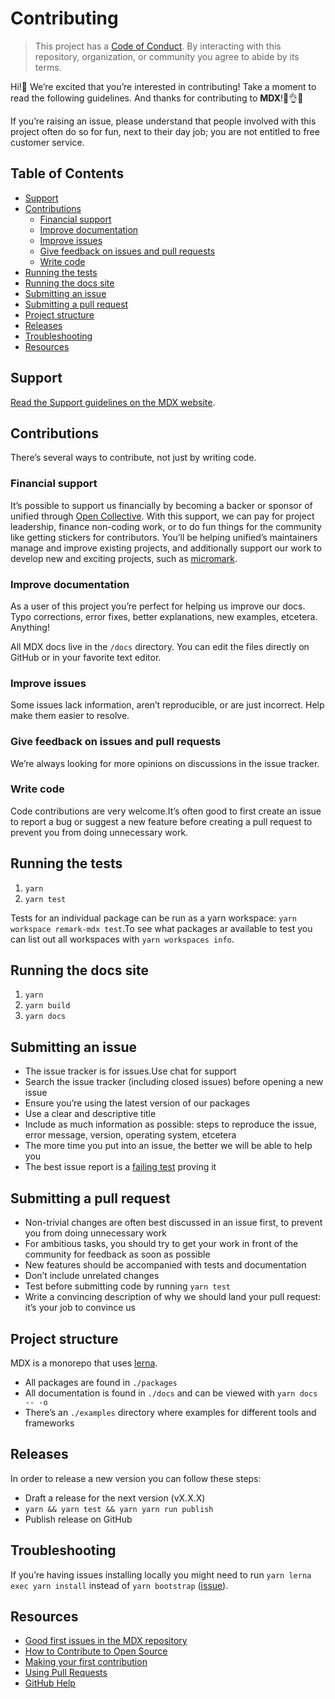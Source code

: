 # Contributing

> This project has a [Code of Conduct][coc].
> By interacting with this repository, organization, or community you agree to
> abide by its terms.

Hi!👋
We’re excited that you’re interested in contributing!
Take a moment to read the following guidelines.
And thanks for contributing to **MDX**!👏👌✨

If you’re raising an issue, please understand that people involved with this
project often do so for fun, next to their day job; you are not entitled to
free customer service.

## Table of Contents

- [Support](#support)
- [Contributions](#contributions)
  - [Financial support](#financial-support)
  - [Improve documentation](#improve-documentation)
  - [Improve issues](#improve-issues)
  - [Give feedback on issues and pull requests](#give-feedback-on-issues-and-pull-requests)
  - [Write code](#write-code)
- [Running the tests](#running-the-tests)
- [Running the docs site](#running-the-docs-site)
- [Submitting an issue](#submitting-an-issue)
- [Submitting a pull request](#submitting-a-pull-request)
- [Project structure](#project-structure)
- [Releases](#releases)
- [Troubleshooting](#troubleshooting)
- [Resources](#resources)

## Support

[Read the Support guidelines on the MDX website][support].

## Contributions

There’s several ways to contribute, not just by writing code.

### Financial support

It’s possible to support us financially by becoming a backer or sponsor of
unified through [Open Collective][collective].
With this support, we can pay for project leadership, finance non-coding work,
or to do fun things for the community like getting stickers for contributors.
You’ll be helping unified’s maintainers manage and improve existing projects,
and additionally support our work to develop new and exciting projects, such
as [micromark][].

### Improve documentation

As a user of this project you’re perfect for helping us improve our docs.
Typo corrections, error fixes, better explanations, new examples, etcetera.
Anything!

All MDX docs live in the `/docs` directory.
You can edit the files directly on GitHub or in your favorite text editor.

### Improve issues

Some issues lack information, aren’t reproducible, or are just incorrect.
Help make them easier to resolve.

### Give feedback on issues and pull requests

We’re always looking for more opinions on discussions in the issue tracker.

### Write code

Code contributions are very welcome.It’s often good to first create an issue
to report a bug or suggest a new feature before creating a pull request to
prevent you from doing unnecessary work.

## Running the tests

1.  `yarn`
2.  `yarn test`

Tests for an individual package can be run as a yarn workspace:
`yarn workspace remark-mdx test`.To see what packages ar available to test
you can list out all workspaces with `yarn workspaces info`.

## Running the docs site

1.  `yarn`
2.  `yarn build`
3.  `yarn docs`

## Submitting an issue

- The issue tracker is for issues.Use chat for support
- Search the issue tracker (including closed issues) before opening a new
  issue
- Ensure you’re using the latest version of our packages
- Use a clear and descriptive title
- Include as much information as possible: steps to reproduce the issue,
  error message, version, operating system, etcetera
- The more time you put into an issue, the better we will be able to help you
- The best issue report is a [failing test][unit-test] proving it

## Submitting a pull request

- Non-trivial changes are often best discussed in an issue first, to prevent
  you from doing unnecessary work
- For ambitious tasks, you should try to get your work in front of the
  community for feedback as soon as possible
- New features should be accompanied with tests and documentation
- Don’t include unrelated changes
- Test before submitting code by running `yarn test`
- Write a convincing description of why we should land your pull request:
  it’s your job to convince us

## Project structure

MDX is a monorepo that uses [lerna][].

- All packages are found in `./packages`
- All documentation is found in `./docs` and can be viewed with `yarn docs -- -o`
- There’s an `./examples` directory where examples for different tools and
  frameworks

## Releases

In order to release a new version you can follow these steps:

- Draft a release for the next version (vX.X.X)
- `yarn && yarn test && yarn yarn run publish`
- Publish release on GitHub

## Troubleshooting

If you’re having issues installing locally you might need to run
`yarn lerna exec yarn install` instead of `yarn bootstrap`
([issue][lerna-install]).

## Resources

- [Good first issues in the MDX repository](https://github.com/mdx-js/mdx/labels/good%20first%20issue%20👋)
- [How to Contribute to Open Source](https://opensource.guide/how-to-contribute/)
- [Making your first contribution](https://medium.com/@vadimdemedes/making-your-first-contribution-de6576ddb190)
- [Using Pull Requests](https://help.github.com/articles/about-pull-requests/)
- [GitHub Help](https://help.github.com)

[coc]: https://github.com/mdx-js/.github/blob/master/code-of-conduct.md
[support]: https://mdxjs.com/support
[unit-test]: https://twitter.com/sindresorhus/status/579306280495357953
[collective]: https://opencollective.com/unified
[micromark]: https://github.com/micromark/micromark
[lerna]: https://lernajs.io
[lerna-install]: https://github.com/lerna/lerna/issues/1457
